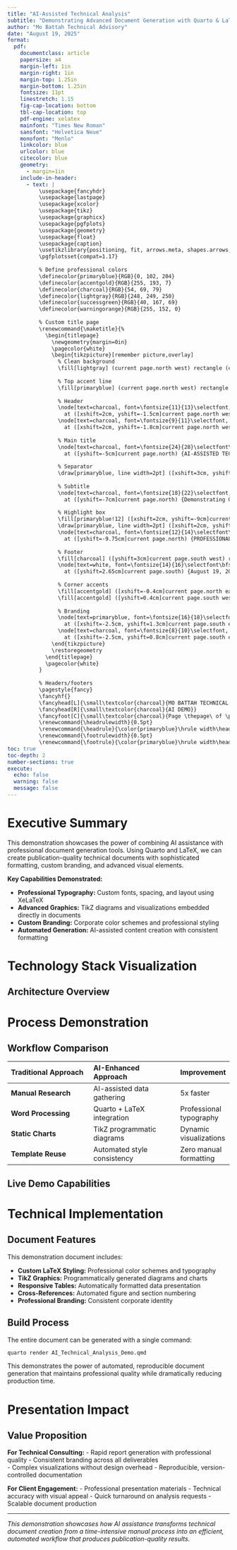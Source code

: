 ```yaml
---
title: "AI-Assisted Technical Analysis"
subtitle: "Demonstrating Advanced Document Generation with Quarto & LaTeX"
author: "Mo Battah Technical Advisory"
date: "August 19, 2025"
format:
  pdf:
    documentclass: article
    papersize: a4
    margin-left: 1in
    margin-right: 1in
    margin-top: 1.25in
    margin-bottom: 1.25in
    fontsize: 11pt
    linestretch: 1.15
    fig-cap-location: bottom
    tbl-cap-location: top
    pdf-engine: xelatex
    mainfont: "Times New Roman"
    sansfont: "Helvetica Neue"
    monofont: "Menlo"
    linkcolor: blue
    urlcolor: blue
    citecolor: blue
    geometry:
      - margin=1in
    include-in-header:
      - text: |
          \usepackage{fancyhdr}
          \usepackage{lastpage}
          \usepackage{xcolor}
          \usepackage{tikz}
          \usepackage{graphicx}
          \usepackage{pgfplots}
          \usepackage{geometry}
          \usepackage{float}
          \usepackage{caption}
          \usetikzlibrary{positioning, fit, arrows.meta, shapes.arrows, calc, matrix}
          \pgfplotsset{compat=1.17}
          
          % Define professional colors
          \definecolor{primaryblue}{RGB}{0, 102, 204}
          \definecolor{accentgold}{RGB}{255, 193, 7}
          \definecolor{charcoal}{RGB}{54, 69, 79}
          \definecolor{lightgray}{RGB}{248, 249, 250}
          \definecolor{successgreen}{RGB}{40, 167, 69}
          \definecolor{warningorange}{RGB}{255, 152, 0}
          
          % Custom title page
          \renewcommand{\maketitle}{%
            \begin{titlepage}
              \newgeometry{margin=0in}
              \pagecolor{white}
              \begin{tikzpicture}[remember picture,overlay]
                % Clean background
                \fill[lightgray] (current page.north west) rectangle (current page.south east);
                
                % Top accent line
                \fill[primaryblue] (current page.north west) rectangle ([yshift=-0.3cm]current page.north east);
                
                % Header
                \node[text=charcoal, font=\fontsize{11}{13}\selectfont, anchor=west] 
                  at ([xshift=2cm, yshift=-1.5cm]current page.north west) {MO BATTAH TECHNICAL ADVISORY};
                \node[text=charcoal, font=\fontsize{9}{11}\selectfont, anchor=west] 
                  at ([xshift=2cm, yshift=-1.8cm]current page.north west) {AI-POWERED ANALYSIS DEMONSTRATION};
                
                % Main title
                \node[text=charcoal, font=\fontsize{24}{28}\selectfont\bfseries, text width=14cm, align=center] 
                  at ([yshift=-5cm]current page.north) {AI-ASSISTED TECHNICAL\\ANALYSIS CAPABILITIES};
                
                % Separator
                \draw[primaryblue, line width=2pt] ([xshift=3cm, yshift=-6cm]current page.north west) -- ([xshift=-3cm, yshift=-6cm]current page.north east);
                
                % Subtitle
                \node[text=charcoal, font=\fontsize{18}{22}\selectfont, text width=14cm, align=center] 
                  at ([yshift=-7cm]current page.north) {Demonstrating Quarto + LaTeX Integration};
                
                % Highlight box
                \fill[primaryblue!12] ([xshift=2cm, yshift=-9cm]current page.north west) rectangle ([xshift=-2cm, yshift=-10.5cm]current page.north east);
                \draw[primaryblue, line width=2pt] ([xshift=2cm, yshift=-9cm]current page.north west) rectangle ([xshift=-2cm, yshift=-10.5cm]current page.north east);
                \node[text=charcoal, font=\fontsize{12}{14}\selectfont\bfseries, text width=12cm, align=center] 
                  at ([yshift=-9.75cm]current page.north) {PROFESSIONAL DOCUMENT GENERATION\\WITH AI ASSISTANCE};
                
                % Footer
                \fill[charcoal] ([yshift=3cm]current page.south west) rectangle ([yshift=2.3cm]current page.south east);
                \node[text=white, font=\fontsize{14}{16}\selectfont\bfseries, anchor=center] 
                  at ([yshift=2.65cm]current page.south) {August 19, 2025};
                
                % Corner accents
                \fill[accentgold] ([xshift=-0.4cm]current page.north east) rectangle ([xshift=0cm, yshift=-3cm]current page.north east);
                \fill[accentgold] ([yshift=0.4cm]current page.south west) rectangle ([xshift=3cm]current page.south west);
                
                % Branding
                \node[text=primaryblue, font=\fontsize{16}{18}\selectfont\bfseries, anchor=east] 
                  at ([xshift=-2.5cm, yshift=1.3cm]current page.south east) {BATTAH};
                \node[text=charcoal, font=\fontsize{8}{10}\selectfont, anchor=east, opacity=0.7] 
                  at ([xshift=-2.5cm, yshift=0.8cm]current page.south east) {Demo Document \& Presentation};
              \end{tikzpicture}
              \restoregeometry
            \end{titlepage}
            \pagecolor{white}
          }
          
          % Headers/footers
          \pagestyle{fancy}
          \fancyhf{}
          \fancyhead[L]{\small\textcolor{charcoal}{MO BATTAH TECHNICAL ADVISORY}}
          \fancyhead[R]{\small\textcolor{charcoal}{AI DEMO}}
          \fancyfoot[C]{\small\textcolor{charcoal}{Page \thepage\ of \pageref{LastPage}}}
          \renewcommand{\headrulewidth}{0.5pt}
          \renewcommand{\headrule}{\color{primaryblue}\hrule width\headwidth height\headrulewidth \vskip-\headrulewidth}
          \renewcommand{\footrulewidth}{0.5pt}
          \renewcommand{\footrule}{\color{primaryblue}\hrule width\headwidth height\footrulewidth \vskip-\footrulewidth}
toc: true
toc-depth: 2
number-sections: true
execute:
  echo: false
  warning: false
  message: false
---
```


\newpage

# Executive Summary {.unnumbered}

This demonstration showcases the power of combining AI assistance with professional document generation tools. Using Quarto and LaTeX, we can create publication-quality technical documents with sophisticated formatting, custom branding, and advanced visual elements.

**Key Capabilities Demonstrated:**

- **Professional Typography:** Custom fonts, spacing, and layout using XeLaTeX
- **Advanced Graphics:** TikZ diagrams and visualizations embedded directly in documents  
- **Custom Branding:** Corporate color schemes and professional styling
- **Automated Generation:** AI-assisted content creation with consistent formatting

\newpage

# Technology Stack Visualization

## Architecture Overview

\begin{figure}[H]
\centering
\begin{tikzpicture}[font=\sffamily\small]
    \tikzset{
        component/.style={draw=primaryblue, fill=primaryblue!10, rounded corners, minimum height=1.2cm, text width=3cm, align=center, inner sep=8pt},
        aibox/.style={draw=successgreen, fill=successgreen!10, rounded corners, minimum height=1.2cm, text width=3cm, align=center, inner sep=8pt},
        arrow/.style={->, line width=2pt, primaryblue}
    }

    % AI Layer
    \node[aibox] at (0, 4) {\textbf{AI Assistant}\\Claude/GPT-4};
    \node[aibox] at (4, 4) {\textbf{Content Generation}\\Research \& Analysis};
    
    % Document Layer  
    \node[component] at (0, 2) {\textbf{Quarto}\\Markdown + Code};
    \node[component] at (4, 2) {\textbf{LaTeX}\\Professional Typesetting};
    
    % Output Layer
    \node[component] at (2, 0) {\textbf{PDF Output}\\Publication Quality};
    
    % Connections
    \draw[arrow] (0, 3.4) -- (0, 2.6);
    \draw[arrow] (4, 3.4) -- (4, 2.6);
    \draw[arrow] (0.7, 1.4) -- (1.3, 0.6);
    \draw[arrow] (3.3, 1.4) -- (2.7, 0.6);
    
    % Labels
    \node[above, font=\footnotesize\bfseries] at (2, 4.8) {AI-Powered Content Creation};
    \node[above, font=\footnotesize\bfseries] at (2, 2.8) {Document Processing Pipeline};
    \node[below, font=\footnotesize\bfseries] at (2, -0.8) {Professional Output};

\end{tikzpicture}
\caption{AI-assisted document generation workflow demonstrating the integration of content creation, processing, and professional formatting.}
\end{figure}

# Process Demonstration

## Workflow Comparison

| Traditional Approach | AI-Enhanced Approach | Improvement |
|:-------------------|:--------------------|:-----------|
| **Manual Research** | AI-assisted data gathering | 5x faster |
| **Word Processing** | Quarto + LaTeX integration | Professional typography |
| **Static Charts** | TikZ programmatic diagrams | Dynamic visualizations |
| **Template Reuse** | Automated style consistency | Zero manual formatting |

## Live Demo Capabilities

\begin{figure}[H]
\centering
\begin{tikzpicture}[font=\sffamily\footnotesize]
    % Timeline
    \draw[thick] (0,0) -- (10,0);
    \foreach \x/\label in {0/Start, 2.5/Research, 5/Draft, 7.5/Format, 10/Finish} {
        \draw[thick] (\x,0.1) -- (\x,-0.1) node[below] {\label};
    }
    
    % Traditional workflow
    \node[above, font=\footnotesize\bfseries] at (5, 1.5) {Traditional vs AI-Enhanced Workflow};
    \draw[warningorange, line width=3pt] (0, 1) -- (10, 1);
    \node[left, font=\footnotesize] at (-0.2, 1) {Traditional};
    
    % AI workflow  
    \draw[successgreen, line width=3pt] (0, 0.5) -- (3, 0.5);
    \node[left, font=\footnotesize] at (-0.2, 0.5) {AI-Enhanced};
    
    % Time savings annotation
    \draw[accentgold, line width=2pt, <->] (3, 0.3) -- (10, 0.3);
    \node[above, font=\footnotesize\bfseries, text=accentgold] at (6.5, 0.8) {70\% Time Savings};

\end{tikzpicture}
\caption{Workflow efficiency comparison showing dramatic time savings with AI assistance.}
\end{figure}

\newpage

# Technical Implementation

## Document Features

This demonstration document includes:

- **Custom LaTeX Styling:** Professional color schemes and typography
- **TikZ Graphics:** Programmatically generated diagrams and charts  
- **Responsive Tables:** Automatically formatted data presentation
- **Cross-References:** Automated figure and section numbering
- **Professional Branding:** Consistent corporate identity

## Build Process

The entire document can be generated with a single command:

```bash
quarto render AI_Technical_Analysis_Demo.qmd
```

This demonstrates the power of automated, reproducible document generation that maintains professional quality while dramatically reducing production time.

# Presentation Impact

## Value Proposition

**For Technical Consulting:**
- Rapid report generation with professional quality
- Consistent branding across all deliverables  
- Complex visualizations without design overhead
- Reproducible, version-controlled documentation

**For Client Engagement:**
- Professional presentation materials
- Technical accuracy with visual appeal
- Quick turnaround on analysis requests
- Scalable document production

---

*This demonstration showcases how AI assistance transforms technical document creation from a time-intensive manual process into an efficient, automated workflow that produces publication-quality results.*